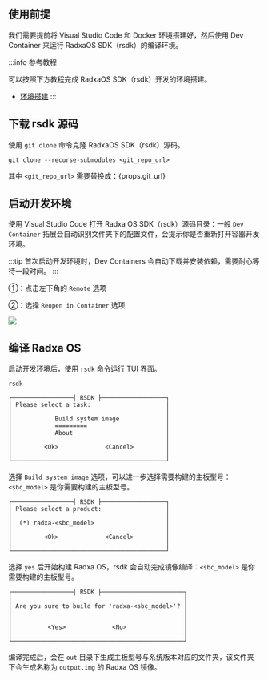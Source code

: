 
## 使用前提

我们需要提前将 Visual Studio Code 和 Docker 环境搭建好，然后使用 Dev Container 来运行 RadxaOS SDK（rsdk）的编译环境。

:::info 参考教程

可以按照下方教程完成 RadxaOS SDK（rsdk）开发的环境搭建。

- [环境搭建](./install-env)
  :::

## 下载 rsdk 源码

使用 `git clone` 命令克隆 RadxaOS SDK（rsdk）源码。

<NewCodeBlock tip="Linux-Host$" type="host">

```
git clone --recurse-submodules <git_repo_url>
```

</NewCodeBlock>

其中 `<git_repo_url>` 需要替换成：{props.git_url}

## 启动开发环境

使用 Visual Studio Code 打开 Radxa OS SDK（rsdk）源码目录：一般 `Dev Container` 拓展会自动识别文件夹下的配置文件，会提示你是否重新打开容器开发环境。

:::tip
首次启动开发环境时，Dev Containers 会自动下载并安装依赖，需要耐心等待一段时间。
:::

①：点击左下角的 `Remote` 选项

②：选择 `Reopen in Container` 选项

<div style={{ textAlign: "center" }}>
  <img
    src="/img/common/radxa-os/low-level-dev/vscode-dev-container-reopen.webp"
    style={{ width: "100%", maxWidth: "1200px" }}
  />
</div>

## 编译 Radxa OS

启动开发环境后，使用 `rsdk` 命令运行 TUI 界面。

<NewCodeBlock tip="Linux-Host$" type="host">

```
rsdk
```

</NewCodeBlock>

```
┌─────────────────┤ RSDK ├──────────────────┐
│ Please select a task:                     │
│                                           │
│            Build system image             │
│            =========                      │
│            About                          │
│                                           │
│         <Ok>             <Cancel>         │
│                                           │
└───────────────────────────────────────────┘
```

选择 `Build system image` 选项，可以进一步选择需要构建的主板型号：`<sbc_model>` 是你需要构建的主板型号。

```
┌─────────────────┤ RSDK ├──────────────────┐
│ Please select a product:                  │
│                                           │
│  (*) radxa-<sbc_model>                    │
│                                           │
│         <Ok>             <Cancel>         │
│                                           │
└───────────────────────────────────────────┘
```

选择 `yes` 后开始构建 Radxa OS，rsdk 会自动完成镜像编译：`<sbc_model>` 是你需要构建的主板型号。

```
┌─────────────────┤ RSDK ├───────────────────────┐
│                                                │
│ Are you sure to build for 'radxa-<sbc_model>'? │
│                                                │
│                                                │
│          <Yes>             <No>                │
│                                                │
└────────────────────────────────────────────────┘
```

编译完成后，会在 `out` 目录下生成主板型号与系统版本对应的文件夹，该文件夹下会生成名称为 `output.img` 的 Radxa OS 镜像。
